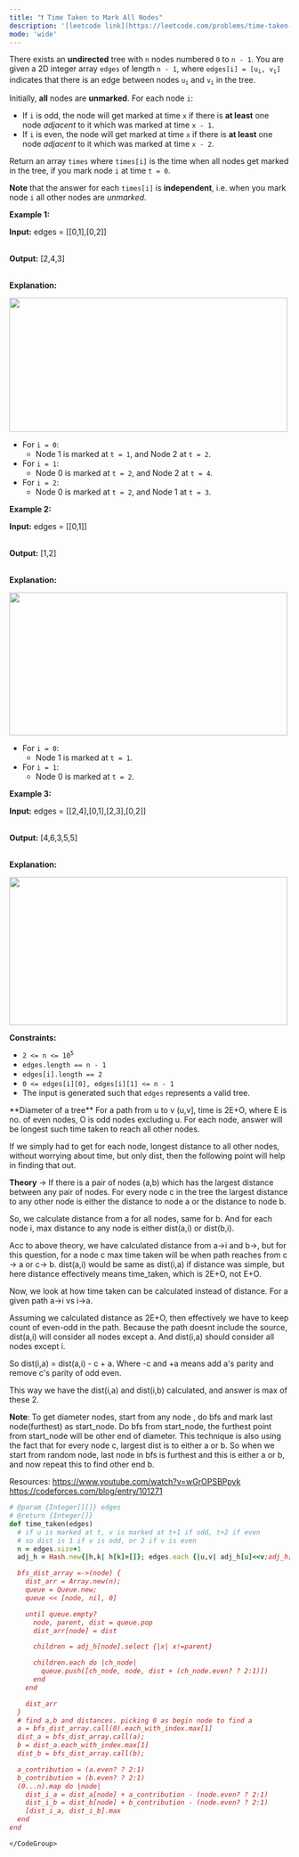 ```yaml
---
title: "❗️ Time Taken to Mark All Nodes"
description: '[leetcode link](https://leetcode.com/problems/time-taken-to-mark-all-nodes/description/)'
mode: 'wide'
---
```

<Tabs>
  <Tab title="Question" icon="circle-question" iconType="regular">
    <Card>
      <p>There exists an <strong>undirected</strong> tree with <code>n</code> nodes numbered <code>0</code> to <code>n - 1</code>. You are given a 2D integer array <code>edges</code> of length <code>n - 1</code>, where <code>edges[i] = [u<sub>i</sub>, v<sub>i</sub>]</code> indicates that there is an edge between nodes <code>u<sub>i</sub></code> and <code>v<sub>i</sub></code> in the tree.</p>  <p>Initially, <strong>all</strong> nodes are <strong>unmarked</strong>. For each node <code>i</code>:</p>  <ul>  <li>If <code>i</code> is odd, the node will get marked at time <code>x</code> if there is <strong>at least</strong> one node <em>adjacent</em> to it which was marked at time <code>x - 1</code>.</li>  <li>If <code>i</code> is even, the node will get marked at time <code>x</code> if there is <strong>at least</strong> one node <em>adjacent</em> to it which was marked at time <code>x - 2</code>.</li> </ul>  <p>Return an array <code>times</code> where <code>times[i]</code> is the time when all nodes get marked in the tree, if you mark node <code>i</code> at time <code>t = 0</code>.</p>  <p><strong>Note</strong> that the answer for each <code>times[i]</code> is <strong>independent</strong>, i.e. when you mark node <code>i</code> all other nodes are <em>unmarked</em>.</p>   <p><strong class="example">Example 1:</strong></p>  <div class="example-block"> <p><strong>Input:</strong> <span class="example-io">edges = [[0,1],[0,2]]</span></p>  <p><br/> <strong>Output:</strong> [2,4,3]</p>  <p><br/> <strong>Explanation:</strong></p>  <p><img alt="" src="https://assets.leetcode.com/uploads/2024/06/01/screenshot-2024-06-02-122236.png" style="width: 500px; height: 241px;" /></p>  <ul>  <li>For <code>i = 0</code>:   <ul>   <li>Node 1 is marked at <code>t = 1</code>, and Node 2 at <code>t = 2</code>.</li>  </ul>  </li>  <li>For <code>i = 1</code>:  <ul>   <li>Node 0 is marked at <code>t = 2</code>, and Node 2 at <code>t = 4</code>.</li>  </ul>  </li>  <li>For <code>i = 2</code>:  <ul>   <li>Node 0 is marked at <code>t = 2</code>, and Node 1 at <code>t = 3</code>.</li>  </ul>  </li> </ul> </div>  <p><strong class="example">Example 2:</strong></p>  <div class="example-block"> <p><strong>Input:</strong> <span class="example-io">edges = [[0,1]]</span></p>  <p><br/> <strong>Output:</strong> [1,2]</p>  <p><br/> <strong>Explanation:</strong></p>  <p><img alt="" src="https://assets.leetcode.com/uploads/2024/06/01/screenshot-2024-06-02-122249.png" style="width: 500px; height: 257px;" /></p>  <ul>  <li>For <code>i = 0</code>:   <ul>   <li>Node 1 is marked at <code>t = 1</code>.</li>  </ul>  </li>  <li>For <code>i = 1</code>:  <ul>   <li>Node 0 is marked at <code>t = 2</code>.</li>  </ul>  </li> </ul> </div>  <p><strong class="example">Example 3:</strong></p>  <div class="example-block"> <p><strong>Input:</strong> <span class="example-io">edges = </span>[[2,4],[0,1],[2,3],[0,2]]</p>  <p><br/> <strong>Output:</strong> [4,6,3,5,5]</p>  <p><br/> <strong>Explanation:</strong></p>  <p><img alt="" src="https://assets.leetcode.com/uploads/2024/06/03/screenshot-2024-06-03-210550.png" style="height: 266px; width: 500px;" /></p> </div>   <p><strong>Constraints:</strong></p>  <ul>  <li><code>2 &lt;= n &lt;= 10<sup>5</sup></code></li>  <li><code>edges.length == n - 1</code></li>  <li><code>edges[i].length == 2</code></li>  <li><code>0 &lt;= edges[i][0], edges[i][1] &lt;= n - 1</code></li>  <li>The input is generated such that <code>edges</code> represents a valid tree.</li> </ul> 
    </Card>
  </Tab>
  <Tab title="Solution" icon="lightbulb" iconType="regular" >
    <Card>
      **Diameter of a tree**
For a path from u to v (u,v], time is 2E+O, where E is no. of even nodes, O is odd nodes excluding u.
For each node, answer will be longest such time taken to reach all other nodes.

If we simply had to get for each node, longest distance to all other nodes, without worrying about time, but only dist, then the following point will help in finding that out.

**Theory** -&gt; If there is a pair of nodes (a,b) which has the largest distance between any pair of nodes. For every node c in the tree the largest distance to any other node is either the distance to node a or the distance to node b.

So, we calculate distance from a for all nodes, same for b. And for each node i, max distance to any node is either dist(a,i) or dist(b,i).

Acc to above theory, we have calculated distance from a-&gt;i and b-&gt;, but for this question, for a node c max time taken will be when path reaches from c -&gt; a or c-&gt; b.  dist(a,i) would be same as dist(i,a) if distance was simple, but here distance effectively means time_taken, which is 2E+O, not E+O.

Now, we look at how time taken can be calculated instead of distance. For a given path a-&gt;i vs i-&gt;a.

Assuming we calculated distance as 2E+O, then effectively we have to keep count of even-odd in the path. Because the path doesnt include the source, dist(a,i) will consider all nodes except a. And dist(i,a) should consider all nodes except i.

So dist(i,a) = dist(a,i) - c + a. Where -c and +a means add a's parity and remove c's parity of odd even.

This way we have the dist(i,a) and dist(i,b) calculated, and answer is max of these 2.

**Note**: To get diameter nodes, start from any node , do bfs and mark last node(furthest) as start_node. Do bfs from start_node, the furthest point from start_node will be other end of diameter. This technique is also using the fact that for every node c, largest dist is to either a or b. So when we start from random node, last node in bfs is furthest and this is either a or b, and now repeat this to find other end b.

Resources: https://www.youtube.com/watch?v=wGrOPSBPpyk
https://codeforces.com/blog/entry/101271
</Card>
  <Expandable title="code">
    <CodeGroup dropdown>
```ruby title="Time Taken to Mark All Nodes" lines
# @param {Integer[][]} edges
# @return {Integer[]}
def time_taken(edges)
  # if u is marked at t, v is marked at t+1 if odd, t+2 if even
  # so dist is 1 if v is odd, or 2 if v is even
  n = edges.size+1
  adj_h = Hash.new{|h,k| h[k]=[]}; edges.each {|u,v| adj_h[u]<<v;adj_h[v]<<u;}

  bfs_dist_array =->(node) {
    dist_arr = Array.new(n);
    queue = Queue.new;
    queue << [node, nil, 0]

    until queue.empty?
      node, parent, dist = queue.pop
      dist_arr[node] = dist

      children = adj_h[node].select {|x| x!=parent}

      children.each do |ch_node|
        queue.push([ch_node, node, dist + (ch_node.even? ? 2:1)])
      end
    end

    dist_arr
  }
  # find a,b and distances. picking 0 as begin node to find a
  a = bfs_dist_array.call(0).each_with_index.max[1]
  dist_a = bfs_dist_array.call(a);
  b = dist_a.each_with_index.max[1]
  dist_b = bfs_dist_array.call(b);

  a_contribution = (a.even? ? 2:1)
  b_contribution = (b.even? ? 2:1)
  (0...n).map do |node|
    dist_i_a = dist_a[node] + a_contribution - (node.even? ? 2:1)
    dist_i_b = dist_b[node] + b_contribution - (node.even? ? 2:1)
    [dist_i_a, dist_i_b].max
  end
end
```
    </CodeGroup>
  </Expandable>
  </Tab>
</Tabs>